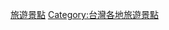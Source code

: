 {{Catnav|頁面分類|地理|...|亞洲地理|東亞地理|台灣地理|臺灣行政區劃|彰化縣}}
{{Catnav|頁面分類|地理|...|島嶼|太平洋島嶼|台灣|台灣地理|台灣旅遊景點|台灣各地旅遊景點}}
{{Catnav|頁面分類|地理|...|各國地理|中華民國地理|中華民國行政區劃|中華民國各省行政區劃|臺灣行政區劃|彰化縣}}
{{Catnav|頁面分類|休閒|...|旅遊|旅遊景點|各大洲旅遊景點|亞洲旅遊景點|台灣旅遊景點|台灣各地旅遊景點}}
{{Catnav|頁面分類|社會|...|依大洲劃分的產業|各大洲旅遊|亞洲旅遊|台灣旅遊|台灣各地旅遊|台灣各地旅遊景點}}
{{cat main|彰化縣旅遊景點}}

[[Category:彰化縣|旅遊景點]]
[[Category:台灣各地旅遊景點|Category:台灣各地旅遊景點]]